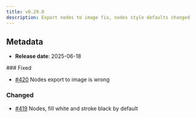 ```yaml
---
title: v0.29.0
description: Export nodes to image fix, nodes style defaults changed
---
```


## Metadata

- **Release date**: 2025-06-18

### Fixed

- [#420](https://github.com/InditexTech/weavejs/issues/420) Nodes export to image is wrong

### Changed

- [#419](https://github.com/InditexTech/weavejs/issues/419) Nodes, fill white and stroke black by default
